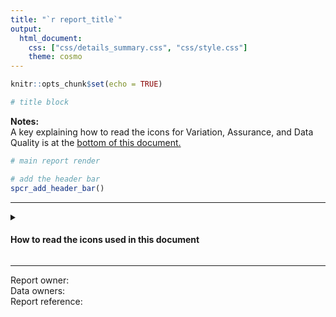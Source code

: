 ```yaml
---
title: "`r report_title`"
output: 
  html_document:
    css: ["css/details_summary.css", "css/style.css"]
    theme: cosmo
---
```


```r
knitr::opts_chunk$set(echo = TRUE)
```

```r

# title block

```

**Notes:**  
A key explaining how to read the icons for Variation, Assurance, and Data Quality is at the [bottom of this document.](#icon-key)

```r

# main report render

# add the header bar
spcr_add_header_bar()

```

---

<details>
  <summary>
    <h4 class = "outer_flex" id="icon-key" style = "justify-content: flex-start">
    How to read the icons used in this document
    </h4>
  </summary>
  <div class = "details_content">

**SPC Variation Icons**

Used to summarise the type of variation seen in the most recent data point of a given measure.  

Icons | Variation Type | 
:----:|:---------------|
<img src = "../img/variation_icons/SC_HI_CON.png" class = "icon"> <img src = "../img/variation_icons/SC_LO_CON.png" class = "icon"> | The most recent data point exhibits special cause variation (in a concerning direction).  H is high, L is Low.  
<img src = "../img/variation_icons/SC_HI_IMP.png" class = "icon"> <img src = "../img/variation_icons/SC_LO_IMP.png" class = "icon"> | The most recent data point exhibits special cause variation (in an improving direction).  H is high, L is Low.  
<img src = "../img/variation_icons/SC_HI_NEUTRAL.png" class = "icon"> <img src = "../img/variation_icons/SC_LO_NEUTRAL.png" class = "icon"> | The most recent data point exhibits special cause variation, but neither direction represents concern or improvement (ie. the measure is neutral).  H is high, L is low.  
<img src = "../img/variation_icons/CC.png" class = "icon"> | The most recent data point exhibits common cause variation (ie. naturally-occurring variation, that is not statistically significant).  
 
 ---

**SPC Assurance Icons**

Used to summarise whether a measure is assured to meet a target.  

Icons | Assurance Type
:----:|:---------------
<img src = "../img/assurance_icons/PASSTARG.png" class = "icon"> | The process is assured, and is likely to consistently pass the target set.  
<img src = "../img/assurance_icons/RNDTARG.png" class = "icon"> | The process is not assured, and will pass and fail the target based on variation in the process.
<img src = "../img/assurance_icons/FAILTARG.png" class = "icon"> | The process is not assured, and is likely to consistently fail to meet the target set.  

  </div>
</details>

---
Report owner:  
Data owners:  
Report reference:  
